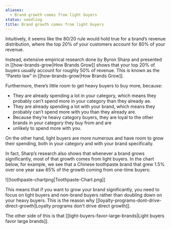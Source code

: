 ```yaml
---
aliases:
  - Brand growth comes from light buyers
status: seedling
title: Brand growth comes from light buyers
---
```

Intuitively, it seems like the 80/20 rule would hold true for a brand’s revenue distribution, where the top 20% of your customers account for 80% of your revenue.

Instead, extensive empirical research done by Byron Sharp and presented in [[how-brands-grow|How Brands Grow]] shows that your top 20% of buyers usually account for roughly 50% of revenue. This is known as the “Pareto law” in [[how-brands-grow|How Brands Grow]].

Furthermore, there’s little room to get heavy buyers to buy more, because:

- They are already spending a lot in your category, which means they probably can’t spend more in your category than they already ae.
- They are already spending a lot with your brand, which means they probably can’t spend more with you than they already are.
- Because they’re heavy category buyers, they are loyal to the other brands in your category they buy from and are
- unlikely to spend more with you.

On the other hand, light buyers are more numerous and have room to grow their spending, both in your category and with your brand specifically.

In fact, Sharp’s research also shows that whenever a brand grows significantly, most of that growth comes from light buyers. In the chart below, for example, we see that a Chinese toothpaste brand that grew 1.5% over one year saw 65% of the growth coming from one-time buyers:

![[toothpaste-chartpng|Toothpaste-Chart.png]]

This means that if you want to grow your brand significantly, you need to focus on light buyers and non-brand buyers rather than doubling down on your heavy buyers. This is the reason why [[loyalty-programs-dont-drive-direct-growth|Loyalty programs don't drive direct growth]].

The other side of this is that [[light-buyers-favor-large-brands|Light buyers favor large brands]].
